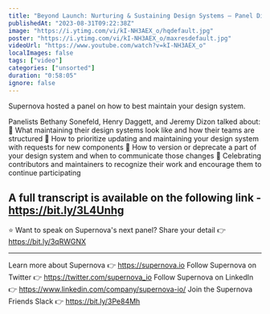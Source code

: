 ```yaml
---
title: "Beyond Launch: Nurturing & Sustaining Design Systems — Panel Discussion, presented by Supernova"
publishedAt: "2023-08-31T09:22:38Z"
image: "https://i.ytimg.com/vi/kI-NH3AEX_o/hqdefault.jpg"
poster: "https://i.ytimg.com/vi/kI-NH3AEX_o/maxresdefault.jpg"
videoUrl: "https://www.youtube.com/watch?v=kI-NH3AEX_o"
localImages: false
tags: ["video"]
categories: ["unsorted"]
duration: "0:58:05"
ignore: false
---
```

Supernova hosted a panel on how to best maintain your design system.

Panelists Bethany Sonefeld, Henry Daggett, and Jeremy Dizon talked about:
🔹 What maintaining their design systems look like and how their teams are structured
🔹 How to prioritize updating and maintaining your design system with requests for new components
🔹 How to version or deprecate a part of your design system and when to communicate those changes
🔹 Celebrating contributors and maintainers to recognize their work and encourage them to continue participating


A full transcript is available on the following link - https://bit.ly/3L4Unhg
--------

⭐️ Want to speak on Supernova's next panel? 
Share your detail  👉  https://bit.ly/3qRWGNX

--------
Learn more about Supernova 👉 https://supernova.io
Follow Supernova on Twitter 👉  https://twitter.com/supernova_io
Follow Supernova on LinkedIn 👉 https://www.linkedin.com/company/supernova-io/
Join the Supernova Friends Slack 👉 https://bit.ly/3Pe84Mh
